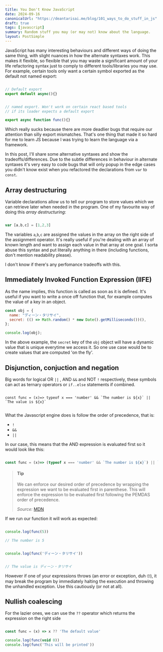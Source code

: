 ```yaml
---
title: You Don't Know JavaScript
date: 2024-09-16
canonicalUrl: "https://deantarisai.me/blog/101_ways_to_do_stuff_in_js"
draft: true
tags: [javascript]
summary: Random stuff you may (or may not) know about the language.
layout: PostSimple
---
```


JavaScript has many interesting behaviours and different ways of doing the same thing, with slight nuances in how the alternate syntaxes work. This makes it flexible, so flexible that you may waste a significant amount of your life refactoring syntax just to comply to different tools/libraries you may use. For example, certain tools only want a certain symbol exported as the default not named export:


```js

// Default export
export default async(){}


// named export. Won't work on certain react based tools 
// if its loader expects a default export

export async function func(){}


```

Which really sucks because there are more deadlier bugs that require our attention than silly export mismatches. That's one thing that made it so hard for me to learn JS because I was trying to learn the language via a framework.

In this post, I'll share some alternative syntaxes and show the tradeoffs/differences. Due to the subtle differences in behaviour in alternate syntaxes it's very easy to code bugs that will only popup in the edge cases you didn't know exist when you refactored the declarations from `var` to `const`.



## Array destructuring

Variable declarations allow us to tell our program to store values which we can retrieve later when needed in the program. One of my favourite way of doing this *array destructuring*:


```js

var [a,b,c] = [1,2,3]

```

The variables `a`,`b`,`c` are assigned the values in the array on the right side of the assignment operator. It's really useful if you're dealing with an array of known length and want to assign each value in that array at one goal. I sorta abuse this syntax and put literally anything in there (including functions, don't mention readability please).

I don't know if there's any perfomance tradeoffs with this.

## Immediately Invoked Function Expression (IIFE)

As the name implies, this function is called as soon as it is defined. It's useful if you want to write a once off function that, for example computes the value of a key in an object.

```js
const obj = {
  name: "ディーン・タリサイ",
  secret: (() => Math.random() * new Date().getMilliseconds())(),
};

console.log(obj);

```

In the above example, the `secret` key of the `obj` object will have a dynamic value that is unique everytime we access it. So one use case would be to create values that are computed 'on the fly'. 

## Disjunction, conjuction and negation

Big words for logical OR `||` , AND `&&` and NOT `!` respectively, these symbols can act as ternary operators or `if..else` statements if combined. 


```

const func = (x)=> typeof x === 'number' && `The number is ${x}` || `The value is ${x}`


```

What the Javascript engine does is follow the order of precedence, that is:

- `!`
- `&&`
- `||`

 In our case, this means that the AND expression is evaluated first so it would look like this:


```js

const func = (x)=> (typeof x === 'number' && `The number is ${x}`) || `The value is ${x}`

```

> #### Tip
>
> We can enforce our desired order of precedence by wrapping the expression we want to be evaluated first in parenthese. This will enforce the expression to be evaluated first following the PEMDAS order of precedence. 
> 
> _Source:_ [MDN](https://developer.mozilla.org/en-US/docs/Web/JavaScript/Reference/Operators)

If we run our function it will work as expected:

```js

console.log(func(5))

// The number is 5


console.log(func('ディーン・タリサイ'))


// The value is ディーン・タリサイ

```

However if one of your expressions throws (an error or exception, duh 🙄), it may break the program by immediately halting the execution and throwing the unhandled exception. Use this cautiously (or not at all).


## Nullish coalescing

For the lazier ones, we can use the `??` operator which returns the expression on the right side


```js

const func = (x) => x ?? 'The default value'

console.log(func(void 0))
console.log(func('This will be printed'))

```